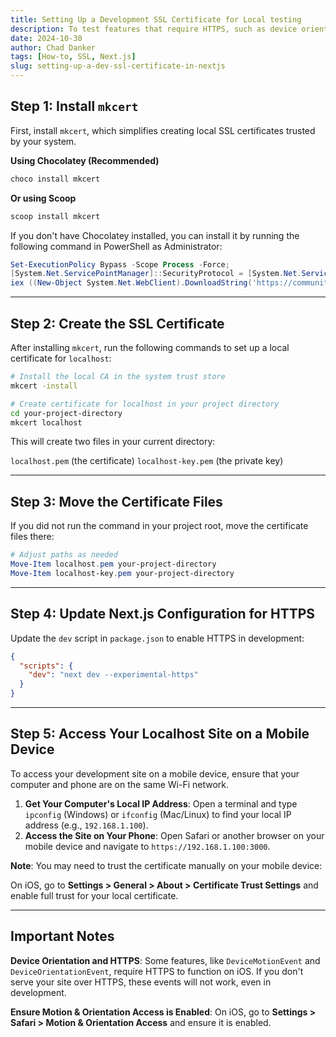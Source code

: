 ```yaml
---
title: Setting Up a Development SSL Certificate for Local testing
description: To test features that require HTTPS, such as device orientation and PWA's, you can set up a local SSL certificate using `mkcert` and then access your development site securely on both your PC and mobile device.
date: 2024-10-30
author: Chad Danker
tags: [How-to, SSL, Next.js]
slug: setting-up-a-dev-ssl-certificate-in-nextjs
---
```


## Step 1: Install `mkcert`

First, install `mkcert`, which simplifies creating local SSL certificates trusted by your system.

**Using Chocolatey (Recommended)**

```bash
choco install mkcert
```

**Or using Scoop**

```bash
scoop install mkcert
```

If you don't have Chocolatey installed, you can install it by running the following command in PowerShell as Administrator:

```powershell
Set-ExecutionPolicy Bypass -Scope Process -Force;
[System.Net.ServicePointManager]::SecurityProtocol = [System.Net.ServicePointManager]::SecurityProtocol -bor 3072;
iex ((New-Object System.Net.WebClient).DownloadString('https://community.chocolatey.org/install.ps1'))
```

---

## Step 2: Create the SSL Certificate

After installing `mkcert`, run the following commands to set up a local certificate for `localhost`:

```bash
# Install the local CA in the system trust store
mkcert -install

# Create certificate for localhost in your project directory
cd your-project-directory
mkcert localhost
```

This will create two files in your current directory:

`localhost.pem` (the certificate)
`localhost-key.pem` (the private key)

---

## Step 3: Move the Certificate Files

If you did not run the command in your project root, move the certificate files there:

```powershell
# Adjust paths as needed
Move-Item localhost.pem your-project-directory
Move-Item localhost-key.pem your-project-directory
```

---

## Step 4: Update Next.js Configuration for HTTPS

Update the `dev` script in `package.json` to enable HTTPS in development:

```json
{
  "scripts": {
    "dev": "next dev --experimental-https"
  }
}
```

---

## Step 5: Access Your Localhost Site on a Mobile Device

To access your development site on a mobile device, ensure that your computer and phone are on the same Wi-Fi network.

1. **Get Your Computer's Local IP Address**: Open a terminal and type `ipconfig` (Windows) or `ifconfig` (Mac/Linux) to find your local IP address (e.g., `192.168.1.100`).
2. **Access the Site on Your Phone**: Open Safari or another browser on your mobile device and navigate to `https://192.168.1.100:3000`.

**Note**: You may need to trust the certificate manually on your mobile device:

On iOS, go to **Settings > General > About > Certificate Trust Settings** and enable full trust for your local certificate.

---

## Important Notes

**Device Orientation and HTTPS**: Some features, like `DeviceMotionEvent` and `DeviceOrientationEvent`, require HTTPS to function on iOS. If you don't serve your site over HTTPS, these events will not work, even in development.

**Ensure Motion & Orientation Access is Enabled**: On iOS, go to **Settings > Safari > Motion & Orientation Access** and ensure it is enabled.
